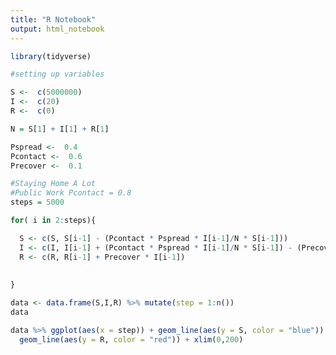 ```yaml
---
title: "R Notebook"
output: html_notebook
---
```


```r
library(tidyverse)
```

```r
#setting up variables

S <-  c(5000000)
I <-  c(20)
R <-  c(0)

N = S[1] + I[1] + R[1]

Pspread <-  0.4
Pcontact <-  0.6
Precover <-  0.1
```

```r

#Staying Home A Lot
#Public Work Pcontact = 0.8
steps = 5000

for( i in 2:steps){

  S <- c(S, S[i-1] - (Pcontact * Pspread * I[i-1]/N * S[i-1]))
  I <- c(I, I[i-1] + (Pcontact * Pspread * I[i-1]/N * S[i-1]) - (Precover * I[i-1]))
  R <- c(R, R[i-1] + Precover * I[i-1])
  
  
}

data <- data.frame(S,I,R) %>% mutate(step = 1:n())
data
```

```r
data %>% ggplot(aes(x = step)) + geom_line(aes(y = S, color = "blue")) + geom_line(aes(y = I, color = "yellow")) + 
  geom_line(aes(y = R, color = "red")) + xlim(0,200)
```

```r

```

